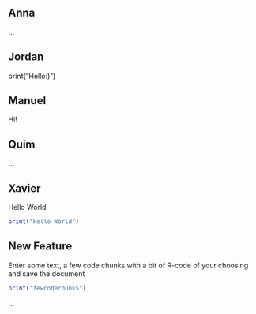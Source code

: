 ## Anna

...


## Jordan
print("Hello:)")


## Manuel
Hi!


## Quim

...


## Xavier
Hello World
```r
print("Hello World")
```
## New Feature
Enter some text, a few code chunks with a bit of R-code of your choosing and save the document
```r
print("fewcodechunks")
```

...
